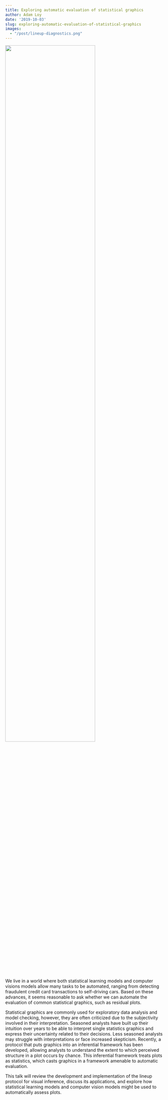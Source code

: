 ```yaml
---
title: Exploring automatic evaluation of statistical graphics
author: Adam Loy
date: '2019-10-03'
slug: exploring-automatic-evaluation-of-statistical-graphics
images:
  - "/post/lineup-diagnostics.png"
---
```


![](/post/lineup-diagnostics.png){width=75%}

We live in a world where both statistical learning models and computer visions models allow many tasks to be automated, ranging from detecting fraudulent credit card transactions to self-driving cars. Based on these advances, it seems reasonable to ask whether we can automate the evaluation of common statistical graphics, such as residual plots.

Statistical graphics are commonly used for exploratory data analysis and model checking, however,  they are often criticized due to the subjectivity involved in their interpretation. Seasoned analysts have built up their intuition over years to be able to interpret single statistics graphics and express their uncertainty related to their decisions. Less seasoned analysts may struggle with interpretations or face increased skepticism.  Recently, a protocol that puts graphics into an inferential framework has been developed, allowing analysts to understand the extent to  which perceived structure in a plot occurs by chance. This inferential framework treats plots as statistics, which casts graphics in a framework amenable to automatic evaluation.

This talk will review  the development and implementation of the lineup protocol for visual inference, discuss its applications, and explore how statistical learning models and computer vision models might be used to automatically assess plots.